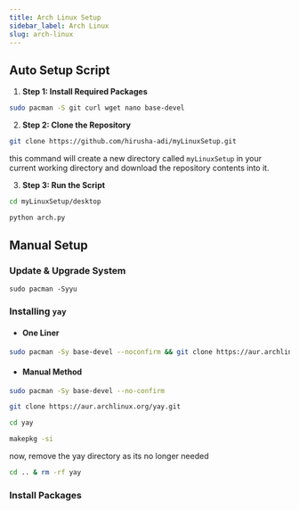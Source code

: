 ```yaml
---
title: Arch Linux Setup
sidebar_label: Arch Linux
slug: arch-linux
---
```



## Auto Setup Script

1. **Step 1: Install Required Packages**

```bash
sudo pacman -S git curl wget nano base-devel
```

2. **Step 2: Clone the Repository**

```bash
git clone https://github.com/hirusha-adi/myLinuxSetup.git
```

this command will create a new directory called `myLinuxSetup` in your current working directory and download the repository contents into it.

3. **Step 3: Run the Script**

```bash
cd myLinuxSetup/desktop
```

```bash
python arch.py
```

## Manual Setup

### Update & Upgrade System

```
sudo pacman -Syyu
```


### Installing `yay`

- #### One Liner

```bash
sudo pacman -Sy base-devel --noconfirm && git clone https://aur.archlinux.org/yay.git && cd yay && makepkg -si && cd .. && rm -rf yay
```

- #### Manual Method

```bash
sudo pacman -Sy base-devel --no-confirm
```

```bash
git clone https://aur.archlinux.org/yay.git
```

```bash
cd yay
```

```bash
makepkg -si
```

now, remove the yay directory as its no longer needed

```bash
cd .. & rm -rf yay
```

### Install Packages

<PackageInstaller />
